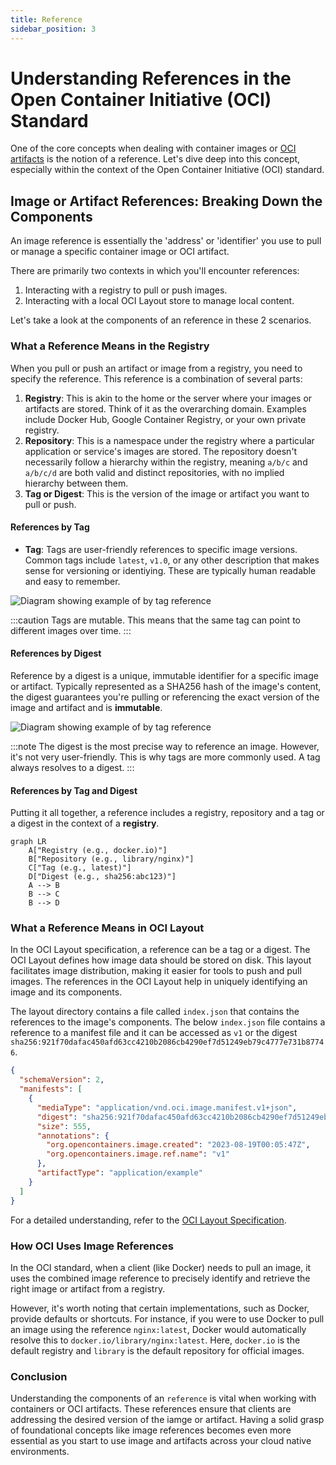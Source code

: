 ```yaml
---
title: Reference
sidebar_position: 3 
---
```


# Understanding References in the Open Container Initiative (OCI) Standard

One of the core concepts when dealing with container images or
[OCI artifacts](artifact.mdx) is the notion of a reference.
Let's dive deep into this concept, especially within the context of
the Open Container Initiative (OCI) standard.

## Image or Artifact References: Breaking Down the Components

An image reference is essentially the 'address' or 'identifier' you use to
pull or manage a specific container image or OCI artifact.

There are primarily two contexts in which you'll encounter references:

1. Interacting with a registry to pull or push images.
2. Interacting with a local OCI Layout store to manage local content.

Let's take a look at the components of an reference in these 2 scenarios.

### What a Reference Means in the Registry

When you pull or push an artifact or image from a registry, you need to specify the reference.
This reference is a combination of several parts:

1. **Registry**: This is akin to the home or the server where your images or artifacts are stored.
Think of it as the overarching domain. Examples include Docker Hub,
Google Container Registry, or your own private registry.
2. **Repository**: This is a namespace under the registry where a particular 
application or service's images are stored.
The repository doesn't necessarily follow a hierarchy within the registry, meaning `a/b/c`
and `a/b/c/d` are both valid and distinct repositories, with no implied hierarchy between them.
3. **Tag or Digest**: This is the version of the image or artifact you want to pull or push.

#### References by Tag

- **Tag**: Tags are user-friendly references to specific image versions.
Common tags include `latest`, `v1.0`,
or any other description that makes sense for versioning or identiying.
These are typically human readable and easy to remember.

![Diagram showing example of by tag reference](/img/concepts/reference/by_tag.png)

:::caution
Tags are mutable. This means that the same tag can point to different images over time.
:::

#### References by Digest

Reference by a digest is a unique, immutable identifier for a specific image or artifact.
Typically represented as a SHA256 hash of the image's content, the digest guarantees
you're pulling or referencing the exact version of the image and artifact and is **immutable**.

![Diagram showing example of by tag reference](/img/concepts/reference/by_digest.png)

:::note
The digest is the most precise way to reference an image.
However, it's not very user-friendly.
This is why tags are more commonly used.
A tag always resolves to a digest.
:::

#### References by Tag and Digest

Putting it all together, a reference includes a registry, repository and a tag or a digest in the context
of a **registry**.

```mermaid
graph LR 
    A["Registry (e.g., docker.io)"]
    B["Repository (e.g., library/nginx)"]
    C["Tag (e.g., latest)"]
    D["Digest (e.g., sha256:abc123)"]
    A --> B
    B --> C
    B --> D
```

### What a Reference Means in OCI Layout

In the OCI Layout specification, a reference can be a tag or a digest.
The OCI Layout defines how image data should be stored on disk.
This layout facilitates image distribution, making it easier for tools to push and pull images.
The references in the OCI Layout help in uniquely identifying an image and its components.

The layout directory contains a file called `index.json` that contains the references to the image's components.
The below `index.json` file contains a reference to a manifest file and it can be accessed as `v1` or the digest
`sha256:921f70dafac450afd63cc4210b2086cb4290ef7d51249eb79c4777e731b87746`.

```json
{
  "schemaVersion": 2,
  "manifests": [
    {
      "mediaType": "application/vnd.oci.image.manifest.v1+json",
      "digest": "sha256:921f70dafac450afd63cc4210b2086cb4290ef7d51249eb79c4777e731b87746",
      "size": 555,
      "annotations": {
        "org.opencontainers.image.created": "2023-08-19T00:05:47Z",
        "org.opencontainers.image.ref.name": "v1"
      },
      "artifactType": "application/example"
    }
  ]
}
```

For a detailed understanding, refer to the [OCI Layout Specification][oci-layout-index].

### How OCI Uses Image References

In the OCI standard, when a client (like Docker) needs to pull an image,
it uses the combined image reference to precisely identify and retrieve the
right image or artifact from a registry.

However, it's worth noting that certain implementations, such as Docker, provide
defaults or shortcuts. For instance, if you were to use Docker to pull an image
using the reference `nginx:latest`, Docker would automatically resolve this to
`docker.io/library/nginx:latest`. Here, `docker.io` is the default registry and
`library` is the default repository for official images.

### Conclusion

Understanding the components of an `reference` is vital when working with containers or OCI artifacts.
These references ensure that clients are addressing the desired version of the iamge or artifact.
Having a solid grasp of foundational concepts like image references becomes even more essential
as you start to use image and artifacts across your cloud native environments.

[oci-layout-index]: https://github.com/opencontainers/image-spec/blob/main/image-layout.md#indexjson-file